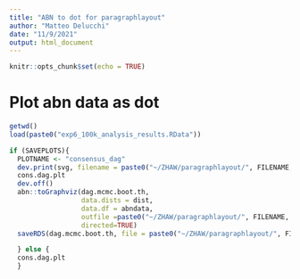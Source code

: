 ```yaml
---
title: "ABN to dot for paragraphlayout"
author: "Matteo Delucchi"
date: "11/9/2021"
output: html_document
---
```


```r
knitr::opts_chunk$set(echo = TRUE)
```


# Plot abn data as dot

```r
getwd()
load(paste0("exp6_100k_analysis_results.RData"))
```

```r
if (SAVEPLOTS){
  PLOTNAME <- "consensus_dag"
  dev.print(svg, filename = paste0("~/ZHAW/paragraphlayout/", FILENAME, PLOTNAME, ".svg"), width = PLOTWIDTH/2, height = PLOTHEIGHT/2)
  cons.dag.plt 
  dev.off()
  abn::toGraphviz(dag.mcmc.boot.th, 
                  data.dists = dist, 
                  data.df = abndata, 
                  outfile =paste0("~/ZHAW/paragraphlayout/", FILENAME, PLOTNAME, ".dot"),
                  directed=TRUE)
  saveRDS(dag.mcmc.boot.th, file = paste0("~/ZHAW/paragraphlayout/", FILENAME, PLOTNAME, ".rds"))

  } else {
  cons.dag.plt
  }
```
